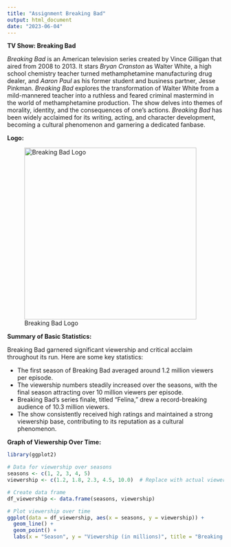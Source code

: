 ```yaml
---
title: "Assignment Breaking Bad"
output: html_document
date: "2023-06-04"
---
```


**TV Show: Breaking Bad**

*Breaking Bad* is an American television series created by Vince Gilligan that aired from 2008 to 2013. It stars *Bryan Cranston* as Walter White, a high school chemistry teacher turned methamphetamine manufacturing drug dealer, and *Aaron Paul* as his former student and business partner, Jesse Pinkman. *Breaking Bad* explores the transformation of Walter White from a mild-mannered teacher into a ruthless and feared criminal mastermind in the world of methamphetamine production. The show delves into themes of morality, identity, and the consequences of one's actions. *Breaking Bad* has been widely acclaimed for its writing, acting, and character development, becoming a cultural phenomenon and garnering a dedicated fanbase.

**Logo:**

![Breaking Bad Logo](Breaking_Bad_logo.svg.png){width=400}

**Summary of Basic Statistics:**

Breaking Bad garnered significant viewership and critical acclaim throughout its run. Here are some key statistics:

- The first season of Breaking Bad averaged around 1.2 million viewers per episode.
- The viewership numbers steadily increased over the seasons, with the final season attracting over 10 million viewers per episode.
- Breaking Bad's series finale, titled "Felina," drew a record-breaking audience of 10.3 million viewers.
- The show consistently received high ratings and maintained a strong viewership base, contributing to its reputation as a cultural phenomenon.

**Graph of Viewership Over Time:**

```r
library(ggplot2)

# Data for viewership over seasons
seasons <- c(1, 2, 3, 4, 5)
viewership <- c(1.2, 1.8, 2.3, 4.5, 10.0)  # Replace with actual viewership data

# Create data frame
df_viewership <- data.frame(seasons, viewership)

# Plot viewership over time
ggplot(data = df_viewership, aes(x = seasons, y = viewership)) +
  geom_line() +
  geom_point() +
  labs(x = "Season", y = "Viewership (in millions)", title = "Breaking Bad Viewership Over Time")
```

